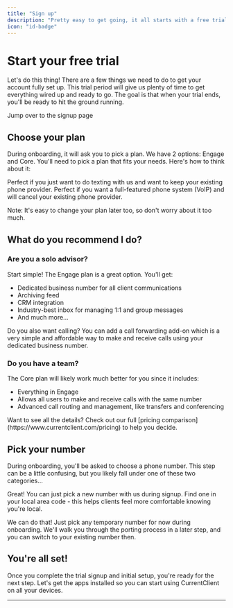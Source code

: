 ```yaml
---
title: "Sign up"
description: "Pretty easy to get going, it all starts with a free trial."
icon: "id-badge"
---
```



# Start your free trial

Let's do this thing! There are a few things we need to do to get your account fully set up. This trial period will give us plenty of time to get everything wired up and ready to go. The goal is that when your trial ends, you'll be ready to hit the ground running.


<Card title="Create Account" icon="user-plus" href="https://app.currentclient.com/signup" horizontal color={iconActionColor}>
  Jump over to the signup page
</Card>



## Choose your plan

During onboarding, it will ask you to pick a plan. We have 2 options: Engage and Core. You'll need to pick a plan that fits your needs. Here's how to think about it:


<CardGroup cols={2}>
  <Card title="Engage Plan" icon="message" color={iconActionColor}>
    Perfect if you just want to do texting with us and want to keep your existing phone provider.
  </Card>
  <Card title="Core Plan" icon="phone" color={iconActionColor}>
    Perfect if you want a full-featured phone system (VoIP) and will cancel your existing phone provider.
  </Card>
</CardGroup>

<Tip>Note: It's easy to change your plan later too, so don't worry about it too much.</Tip>

## What do you recommend I do?

### Are you a solo advisor?

Start simple! The Engage plan is a great option. You'll get:

- Dedicated business number for all client communications
- Archiving feed
- CRM integration
- Industry-best inbox for managing 1:1 and group messages
- And much more...

<Tip>Do you also want calling? You can add a call forwarding add-on which is a very simple and affordable way to make and receive calls using your dedicated business number.</Tip>


### Do you have a team?

The Core plan will likely work much better for you since it includes:

- Everything in Engage
- Allows all users to make and receive calls with the same number
- Advanced call routing and management, like transfers and conferencing

<Note>
Want to see all the details? Check out our full [pricing comparison](https://www.currentclient.com/pricing) to help you decide.
</Note>

## Pick your number

During onboarding, you'll be asked to choose a phone number. This step can be a little confusing, but you likely fall under one of these two categories...


<Accordion title="I want a new number.">

Great! You can just pick a new number with us during signup. Find one in your local area code - this helps clients feel more comfortable knowing you're local.
</Accordion>


<Accordion title="I want to keep my existing number.">
We can do that! Just pick any temporary number for now during onboarding. We'll walk you through the porting process in a later step, and you can switch to your existing number then.
</Accordion>

## You're all set!

Once you complete the trial signup and initial setup, you're ready for the next step. Let's get the apps installed so you can start using CurrentClient on all your devices.

---
